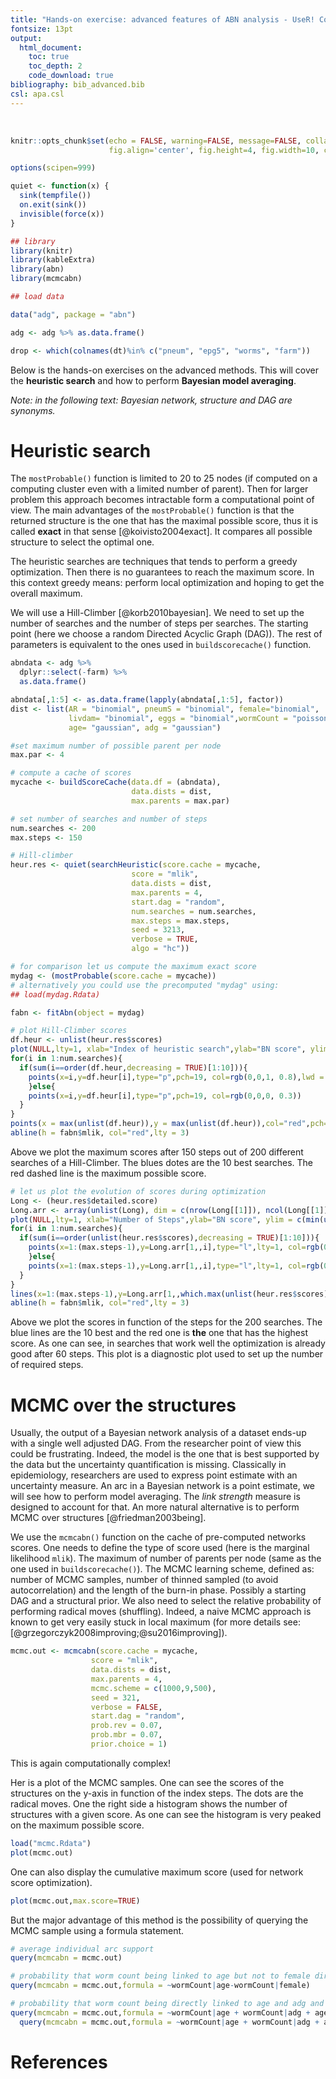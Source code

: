 ```yaml
---
title: "Hands-on exercise: advanced features of ABN analysis - UseR! Conference"
fontsize: 13pt
output:
  html_document:
    toc: true
    toc_depth: 2
    code_download: true
bibliography: bib_advanced.bib
csl: apa.csl
---
```


&nbsp;


```r
knitr::opts_chunk$set(echo = FALSE, warning=FALSE, message=FALSE, collapse=FALSE,
                      fig.align='center', fig.height=4, fig.width=10, comment = NA)

options(scipen=999)

quiet <- function(x) { 
  sink(tempfile()) 
  on.exit(sink()) 
  invisible(force(x)) 
} 

## library
library(knitr)
library(kableExtra)
library(abn)
library(mcmcabn)

## load data

data("adg", package = "abn")

adg <- adg %>% as.data.frame()

drop <- which(colnames(dt)%in% c("pneum", "epg5", "worms", "farm"))

```

Below is the hands-on exercises on the advanced methods. This will cover the **heuristic search** and how to perform **Bayesian model averaging**.

*Note: in the following text: Bayesian network, structure and DAG are synonyms.*


# Heuristic search

The `mostProbable()` function is limited to 20 to 25 nodes (if computed on a computing cluster even with a limited number of parent). Then for larger problem this approach becomes intractable form a computational point of view. The main advantages of the `mostProbable()` function is that the returned structure is the one that has the maximal possible score, thus it is called **exact** in that sense [@koivisto2004exact]. It compares all possible structure to select the optimal one. 

The heuristic searches are techniques that tends to perform a greedy optimization. Then there is no guarantees to reach the maximum score. In this context greedy means: perform local optimization and hoping to get the overall maximum.

We will use a Hill-Climber [@korb2010bayesian]. We need to set up the number of searches and the number of steps per searches. The starting point (here we choose a random Directed Acyclic Graph (DAG)). The rest of parameters is equivalent to the ones used in `buildscorecache()` function.

```r

abndata <- adg %>%
  dplyr::select(-farm) %>%
  as.data.frame()

abndata[,1:5] <- as.data.frame(lapply(abndata[,1:5], factor))
dist <- list(AR = "binomial", pneumS = "binomial", female="binomial", 
             livdam= "binomial", eggs = "binomial",wormCount = "poisson",
             age= "gaussian", adg = "gaussian")

#set maximum number of possible parent per node
max.par <- 4

# compute a cache of scores
mycache <- buildScoreCache(data.df = (abndata), 
                           data.dists = dist, 
                           max.parents = max.par)

# set number of searches and number of steps
num.searches <- 200
max.steps <- 150

# Hill-climber
heur.res <- quiet(searchHeuristic(score.cache = mycache,
                           score = "mlik",
                           data.dists = dist,
                           max.parents = 4,
                           start.dag = "random",
                           num.searches = num.searches,
                           max.steps = max.steps,
                           seed = 3213,
                           verbose = TRUE,
                           algo = "hc"))

# for comparison let us compute the maximum exact score
mydag <- (mostProbable(score.cache = mycache))
# alternatively you could use the precomputed "mydag" using:
## load(mydag.Rdata) 

fabn <- fitAbn(object = mydag)

# plot Hill-Climber scores
df.heur <- unlist(heur.res$scores)
plot(NULL,lty=1, xlab="Index of heuristic search",ylab="BN score", ylim = c(min(unlist(df.heur)),max(unlist(df.heur))), xlim = c(0,num.searches))
for(i in 1:num.searches){
  if(sum(i==order(df.heur,decreasing = TRUE)[1:10])){
    points(x=i,y=df.heur[i],type="p",pch=19, col=rgb(0,0,1, 0.8),lwd = 2)
    }else{
    points(x=i,y=df.heur[i],type="p",pch=19, col=rgb(0,0,0, 0.3))
  }
}
points(x = max(unlist(df.heur)),y = max(unlist(df.heur)),col="red",pch=19)
abline(h = fabn$mlik, col="red",lty = 3)

```

Above we plot the maximum scores after 150 steps out of 200 different searches of a Hill-Climber. The blues dotes are the 10 best searches. The red dashed line is the maximum possible score. 

```r
# let us plot the evolution of scores during optimization
Long <- (heur.res$detailed.score)
Long.arr <- array(unlist(Long), dim = c(nrow(Long[[1]]), ncol(Long[[1]]), length(Long)))
plot(NULL,lty=1, xlab="Number of Steps",ylab="BN score", ylim = c(min(unlist(df.heur)),max(unlist(df.heur))), xlim = c(0,max.steps))
for(i in 1:num.searches){
  if(sum(i==order(unlist(heur.res$scores),decreasing = TRUE)[1:10])){
    points(x=1:(max.steps-1),y=Long.arr[1,,i],type="l",lty=1, col=rgb(0,0,1, 0.8),lwd = 2)
    }else{
    points(x=1:(max.steps-1),y=Long.arr[1,,i],type="l",lty=1, col=rgb(0,0,0, 0.25))
  }
}
lines(x=1:(max.steps-1),y=Long.arr[1,,which.max(unlist(heur.res$scores))],type="l",col="red",lwd=3)
abline(h = fabn$mlik, col="red",lty = 3)

```
Above we plot the scores in function of the steps for the 200 searches. The blue lines are the 10 best and the red one is **the** one that has the highest score. As one can see, in searches that work well the optimization is already good after 60 steps. This plot is a diagnostic plot used to set up the number of required steps. 

# MCMC over the structures

Usually, the output of a Bayesian network analysis of a dataset ends-up with a single well adjusted DAG. From the researcher point of view this could be frustrating. Indeed, the model is the one that is best supported by the data but the uncertainty quantification is missing. Classically in epidemiology, researchers are used to express point estimate with an uncertainty measure. An arc in a Bayesian network is a point estimate, we will see how to perform model averaging. The *link strength* measure is designed to account for that. An more natural alternative is to perform MCMC over structures [@friedman2003being]. 

We use the `mcmcabn()` function on the cache of pre-computed networks scores. One needs to define the type of score used (here is the marginal likelihood `mlik`). The maximum of number of parents per node (same as the one used in `buildscorecache()`). The MCMC learning scheme, defined as: number of MCMC samples, number of thinned sampled (to avoid autocorrelation) and the length of the burn-in phase. Possibly a starting DAG and a structural prior. We also need to select the relative probability of performing radical moves (shuffling). Indeed, a naive MCMC approach is known to get very easily stuck in local maximum (for more details see: [@grzegorczyk2008improving;@su2016improving]). 

```r
mcmc.out <- mcmcabn(score.cache = mycache,
                  score = "mlik",
                  data.dists = dist,
                  max.parents = 4,
                  mcmc.scheme = c(1000,9,500),
                  seed = 321,
                  verbose = FALSE,
                  start.dag = "random",
                  prob.rev = 0.07,
                  prob.mbr = 0.07,
                  prior.choice = 1)
```

This is again computationally complex!

Her is a plot of the MCMC samples. One can see the scores of the structures on the y-axis in function of the index steps. The dots are the radical moves. One the right side a histogram shows the number of structures with a given score. As one can see the histogram is very peaked on the maximum possible score. 

```r
load("mcmc.Rdata")
plot(mcmc.out)
```

One can also display the cumulative maximum score (used for network score optimization).

```r
plot(mcmc.out,max.score=TRUE)
```

But the major advantage of this method is the possibility of querying the MCMC sample using a formula statement.

```r
# average individual arc support
query(mcmcabn = mcmc.out)

# probability that worm count being linked to age but not to female directly
query(mcmcabn = mcmc.out,formula = ~wormCount|age-wormCount|female)

# probability that worm count being directly linked to age and adg and that adg is link to age (undirected)
query(mcmcabn = mcmc.out,formula = ~wormCount|age + wormCount|adg + age|adg)+
  query(mcmcabn = mcmc.out,formula = ~wormCount|age + wormCount|adg + adg|age)
```


# References

